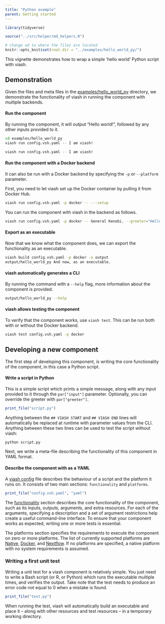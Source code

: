 ```yaml
---
title: "Python example"
parent: Getting started
---
```


```r
library(tidyverse)

source("../src/helper/md_helpers.R")

# change wd to where the files are located
knitr::opts_knit$set(root.dir = "../examples/hello_world_py/") 
```

This vignette demonstrates how to wrap a simple 'hello world' Python script with viash.

## Demonstration
Given the files and meta files in the [examples/hello_world_py](https://github.com/data-intuitive/viash_docs/tree/master/examples/hello_world_py) directory, we demonstrate the functionality of viash in running the component 
with multiple backends.

#### Run the component
By running the component, it will output "Hello world!", followed by any other inputs provided to it.

```bash
cd examples/hello_world_py
viash run config.vsh.yaml -- I am viash!
```
```bash
viash run config.vsh.yaml -- I am viash!
```

#### Run the component with a Docker backend
It can also be run with a Docker backend by specifying the `-p` or `--platform` parameter.

First, you need to let viash set up the Docker container by pulling it from Docker Hub.
```bash
viash run config.vsh.yaml -p docker -- ---setup
```

You can run the component with viash in the backend as follows.
```bash
viash run config.vsh.yaml -p docker -- General Kenobi. --greeter="Hello there."
```

#### Export as an executable
Now that we know what the component does, we can export the functionality as an executable.
```bash
viash build config.vsh.yaml -p docker -o output
output/hello_world_py And now, as an executable.
```

#### viash automatically generates a CLI
By running the command with a `--help` flag, more information about the component is provided.
```bash
output/hello_world_py --help
```

#### viash allows testing the component
To verify that the component works, use `viash test`. This can be run both with or without the Docker backend.
```bash
viash test config.vsh.yaml -p docker
```

## Developing a new component

The first step of developing this component, is writing the core functionality of the component, in this case a Python script. 

#### Write a script in Python
This is a simple script which prints a simple message, along with any input provided to it through the `par["input"]` parameter.
Optionally, you can override the greeter with `par["greeter"]`.

```r
print_file("script.py")
```

Anything between the `## VIASH START` and `## VIASH END` lines will automatically be replaced 
at runtime with parameter values from the CLI. Anything between these two lines can be used to 
test the script without viash:

```bash
python script.py
```

Next, we write a meta-file describing the functionality of this component in YAML format.

#### Describe the component with as a YAML

A [viash config](config) file describes the behaviour of a script and the platform it runs on.
It consists of two main sections: `functionality` and `platforms`.


```r
print_file("config.vsh.yaml", "yaml")
```

The [functionality](config/functionality) section describes the core functionality of the component, such as 
its inputs, outputs, arguments, and extra resources. For each of the arguments, specifying
a description and a set of argument restrictions help create a useful command-line interface.
To ensure that your component works as expected, writing one or more tests is essential.

The platforms section specifies the requirements to execute the component on zero or more platforms.
The list of currently supported platforms are [Native](config/platform-native), [Docker](config/platform-docker),
and [Nextflow](config/platform-nextflow). If no platforms are specified, a native platform with no 
system requirements is assumed.


### Writing a first unit test
Writing a unit test for a viash component is relatively simple. 
You just need to write a Bash script (or R, or Python) which runs the executable multiple
times, and verifies the output. Take note that the test needs to produce an error code not equal to
0 when a mistake is found.


```r
print_file("test.py")
```

When running the test, viash will automatically build an executable and place it -- along with other 
resources and test resources -- in a temporary working directory.

